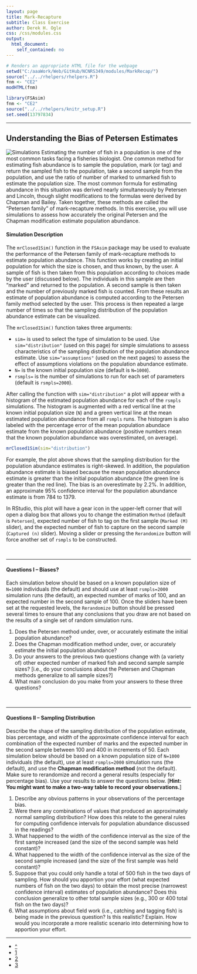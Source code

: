 ```yaml
---
layout: page
title: Mark-Recapture
subtitle: Class Exercise
author: Derek H. Ogle
css: /css/modules.css
output:
  html_document:
    self_contained: no
---
```


```r
# Renders an appropriate HTML file for the webpage
setwd("C:/aaaWork/Web/GitHub/NCNRS349/modules/MarkRecap/")
source("../../rhelpers/rhelpers.R")
fnm <- "CE2"
modHTML(fnm)
```

```r
library(FSAsim)
fnm <- "CE2"
source("../../rhelpers/knitr_setup.R")
set.seed(13797834)
```

----

## Understanding the Bias of Petersen Estimates
<img src="http://derekogle.com/NCNRS349/img/computer-1.jpg" alt="Simulations" class="img-right">
Estimating the number of fish in a population is one of the most common tasks facing a fisheries biologist.  One common method for estimating fish abundance is to sample the population, mark (or tag) and return the sampled fish to the population, take a second sample from the population, and use the ratio of number of marked to unmarked fish to estimate the population size.  The most common formula for estimating abundance in this situation was derived nearly simultaneously by Petersen and Lincoln, though slight modifications to the formulas were derived by Chapman and Bailey.  Taken together, these methods are called the "Petersen family" of mark-recapture methods.  In this exercise, you will use simulations to assess how accurately the original Petersen and the Chapman modification estimate population abundance.

#### Simulation Description

The `mrClosed1Sim()` function in the `FSAsim` package may be used to evaluate the performance of the Petersen family of mark-recapture methods to estimate population abundance.  This function works by creating an initial population for which the size is chosen, and thus known, by the user.  A sample of fish is then taken from this population according to choices made by the user (discussed below).  The individuals in this sample are then "marked" and returned to the population.  A second sample is then taken and the number of previously marked fish is counted.  From these results an estimate of population abundance is computed according to the Petersen family method selected by the user.  This process is then repeated a large number of times so that the sampling distribution of the population abundance estimate can be visualized.

The `mrClosed1Sim()` function takes three arguments:

* `sim=` is used to select the type of simulation to be used.  Use `sim="distribution"` (used on this page) for simple simulations to assess characteristics of the sampling distribution of the population abundance estimate.  Use `sim="assumptions"` (used on the next pages) to assess the effect of assumptions violations on the population abundance estimate.
* `N=` is the known initial population size (default is `N=1000`).
* `rsmpls=` is the number of simulations to run for each set of parameters (default is `rsmpls=2000`).

After calling the function with `sim="distribution"` a plot will appear with a histogram of the estimated population abundance for each of the `rsmpls` simulations.  The histogram is augmented with a red vertical line at the known initial population size (`N`) and a green vertical line at the mean estimated population abundance from all `rsmpls` runs.  The histogram is also labeled with the percentage error of the mean population abundace estimate from the known population abundance (positive numbers mean that the known population abundance was overestimated, on average).

```r
mrClosed1Sim(sim="distribution")
```

For example, the plot above shows that the sampling distribution for the population abundance estimates is right-skewed.  In addition, the population abundance estimate is biased because the mean population abundance estimate is greater than the initial population abundance (the green line is greater than the red line).  The bias is an overestimate by 2.2%.  In addition, an approximate 95% confidence interval for the population abundance estimate is from 784 to 1379.

In RStudio, this plot will have a gear icon in the upper-left corner that will open a dialog box that allows you to change the estimation `Method` (default is `Petersen`), expected number of fish to tag on the first sample (`Marked (M)` slider), and the expected number of fish to capture on the second sample (`Captured (n)` slider).  Moving a slider or pressing the `Rerandomize` button will force another set of `rsmpls` to be constructed.

\ 

----

#### Questions I -- Biases?

Each simulation below should be based on a known population size of `N=1000` individuals (the default) and should use at least `rsmpls=2000` simulation runs (the default), an expected number of marks of 100, and an expected number in the second sample of 100.  Once the sliders have been set at the requested levels, the `Rerandomize` button should be pressed several times to ensure that any conclusions that you draw are not based on the results of a single set of random simulation runs.

1. Does the Petersen method under, over, or accurately estimate the initial population abundance?
1. Does the Chapman modification method under, over, or accurately estimate the initial population abundance?
1. Do your answers to the previous two questions change with (a variety of) other expected number of marked fish and second sample sample sizes? [i.e., do your conclusions about the Petersen and Chapman methods generalize to all sample sizes?]
1. What main conclusion do you make from your answers to these three questions?

\ 

----

#### Questions II -- Sampling Distribution

Describe the shape of the sampling distribution of the population estimate, bias percentage, and *width* of the approximate confidence interval for each combination of the expected number of marks and the expected number in the second sample between 100 and 400 in increments of 50.  Each simulation below should be based on a known population size of `N=1000` individuals (the default), use at least `rsmpls=2000` simulation runs (the default), and use the **Chapman modification method** (not the default).  Make sure to rerandomize and record a general results (especially for percentage bias).  Use your results to answer the questions below.  [**Hint: You might want to make a two-way table to record your observations.**]

1. Describe any obvious patterns in your observations of the percentage bias.
1. Were there any combinations of values that produced an approximately normal sampling distribution?  How does this relate to the general rules for computing confidence intervals for population abundance discussed in the readings?
1. What happened to the width of the confidence interval as the size of the first sample increased (and the size of the second sample was held constant)?
1. What happened to the width of the confidence interval as the size of the second sample increased (and the size of the first sample was held constant)?
1. Suppose that you could only handle a total of 500 fish in the two days of sampling.  How should you apportion your effort (what expected numbers of fish on the two days) to obtain the most precise (narrowest confidence interval) estimates of population abundance?  Does this conclusion generalize to other total sample sizes (e.g., 300 or 400 total fish on the two days)?
1. What assumptions about field work (i.e., catching and tagging fish) is being made in the previous question?  Is this realistic?  Explain.  How would you incorporate a more realistic scenario into determining how to apportion your effort.

----

<div class="text-center">
<ul class="pagination pagination-lg">
  <li><a href="../../index.html">^</a></li>
  <li class="active"><a href="#">1</a></li>
  <li><a href="CE2b.html">2</a></li>
  <li><a href="CE2c.html">3</a></li>
</ul>
